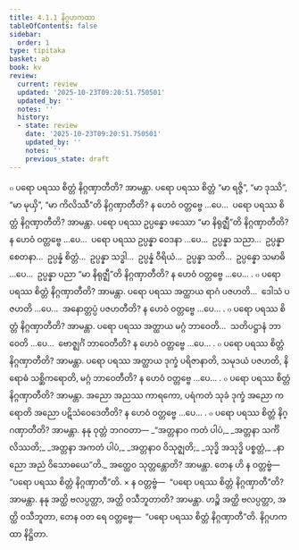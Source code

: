 ```yaml
---
title: 4.1.1 နိဂ္ဂဟကထာ
tableOfContents: false
sidebar:
  order: 1
type: tipitaka
basket: ab
book: kv
review:
  current: review
  updated: '2025-10-23T09:20:51.750501'
  updated_by: ''
  notes: ''
  history:
  - state: review
    date: '2025-10-23T09:20:51.750501'
    updated_by: ''
    notes: ''
    previous_state: draft
---
```



<ReviewStatus review={frontmatter.review} showDetails={true} />

<HypothesisAnnotation frontmatter={frontmatter} />

<DynamicBreadcrumb />

<Division number="743" book="kv" e="ch" v="32" p="380">

<Paragraph number="2351" book="kv">
๐ ပရော ပရဿ စိတ္တံ နိဂ္ဂဏှာတီတိ? အာမန္တာ. ပရော ပရဿ စိတ္တံ “မာ ရဇ္ဇိ”, “မာ ဒုဿိ”, “မာ မုယှိ”, “မာ ကိလိဿီ”တိ နိဂ္ဂဏှာတီတိ? န ဟေဝံ ဝတ္တဗ္ဗေ …ပေ…  ပရော ပရဿ စိတ္တံ နိဂ္ဂဏှာတီတိ? အာမန္တာ. ပရော ပရဿ ဥပ္ပန္နော ဖဿော “မာ နိရုဇ္ဈီ”တိ နိဂ္ဂဏှာတီတိ? န ဟေဝံ ဝတ္တဗ္ဗေ …ပေ…  ပရော ပရဿ ဥပ္ပန္နာ ဝေဒနာ …ပေ…  ဥပ္ပန္နာ သညာ…  ဥပ္ပန္နာ စေတနာ…  ဥပ္ပန္နံ စိတ္တံ…  ဥပ္ပန္နာ သဒ္ဓါ…  ဥပ္ပန္နံ ဝီရိယံ…  ဥပ္ပန္နာ သတိ…  ဥပ္ပန္နော သမာဓိ …ပေ…  ဥပ္ပန္နာ ပညာ “မာ နိရုဇ္ဈီ”တိ နိဂ္ဂဏှာတီတိ? န ဟေဝံ ဝတ္တဗ္ဗေ …ပေ… .
</Paragraph>

<Paragraph number="2352" book="kv">
๐ ပရော ပရဿ စိတ္တံ နိဂ္ဂဏှာတီတိ? အာမန္တာ. ပရော ပရဿ အတ္ထာယ ရာဂံ ပဇဟတိ…  ဒေါသံ ပဇဟတိ …ပေ…  အနောတ္တပ္ပံ ပဇဟတီတိ? န ဟေဝံ ဝတ္တဗ္ဗေ …ပေ… .
</Paragraph>

<Paragraph number="2353" book="kv">
๐ ပရော ပရဿ စိတ္တံ နိဂ္ဂဏှာတီတိ? အာမန္တာ. ပရော ပရဿ အတ္ထာယ မဂ္ဂံ ဘာဝေတိ…  သတိပဋ္ဌာနံ ဘာဝေတိ …ပေ…  ဗောဇ္ဈင်္ဂံ ဘာဝေတီတိ? န ဟေဝံ ဝတ္တဗ္ဗေ …ပေ… .
</Paragraph>

<Paragraph number="2354" book="kv">
๐ ပရော ပရဿ စိတ္တံ နိဂ္ဂဏှာတီတိ? အာမန္တာ. ပရော ပရဿ အတ္ထာယ ဒုက္ခံ ပရိဇာနာတိ, သမုဒယံ ပဇဟတိ, နိရောဓံ သစ္ဆိကရောတိ, မဂ္ဂံ ဘာဝေတီတိ? န ဟေဝံ ဝတ္တဗ္ဗေ …ပေ… .
</Paragraph>

<Paragraph number="2355" book="kv">
๐ ပရော ပရဿ စိတ္တံ နိဂ္ဂဏှာတီတိ? အာမန္တာ. အညော အညဿ ကာရကော, ပရံကတံ သုခံ ဒုက္ခံ အညော ကရောတိ အညော ပဋိသံဝေဒေတီတိ? န ဟေဝံ ဝတ္တဗ္ဗေ …ပေ… .
</Paragraph>

<Paragraph number="2356" book="kv">
๐ ပရော ပရဿ စိတ္တံ နိဂ္ဂဏှာတီတိ? အာမန္တာ. နနု ဝုတ္တံ ဘဂဝတာ—
</Paragraph>

<Paragraph number="2357" type="verses" book="kv">
_“အတ္တနာဝ ကတံ ပါပံ,_  
_အတ္တနာ သင်္ကိလိဿတိ;_  
_အတ္တနာ အကတံ ပါပံ,_  
_အတ္တနာဝ ဝိသုဇ္ဈတိ;_  
_သုဒ္ဓိ အသုဒ္ဓိ ပစ္စတ္တံ,_  
_နာညော အညံ ဝိသောဓယေ”တိ._  

</Paragraph>

<Paragraph number="2358" book="kv">
အတ္ထေဝ သုတ္တန္တောတိ? အာမန္တာ. တေန ဟိ န ဝတ္တဗ္ဗံ—  “ပရော ပရဿ စိတ္တံ နိဂ္ဂဏှာတီ”တိ.
</Paragraph>

</Division>
<Division number="744" book="kv" e="ch" v="32" p="381">

<Paragraph number="2359" book="kv">
× န ဝတ္တဗ္ဗံ—  “ပရော ပရဿ စိတ္တံ နိဂ္ဂဏှာတီ”တိ? အာမန္တာ. နနု အတ္ထိ ဗလပ္ပတ္တာ, အတ္ထိ ဝသီဘူတာတိ? အာမန္တာ. ဟဉ္စိ အတ္ထိ ဗလပ္ပတ္တာ, အတ္ထိ ဝသီဘူတာ, တေန ဝတ ရေ ဝတ္တဗ္ဗေ—  “ပရော ပရဿ စိတ္တံ နိဂ္ဂဏှာတီ”တိ.

</Paragraph>
</Division>

<Paragraph number="2360" type="center" book="kv">
နိဂ္ဂဟကထာ နိဋ္ဌိတာ.
</Paragraph>
